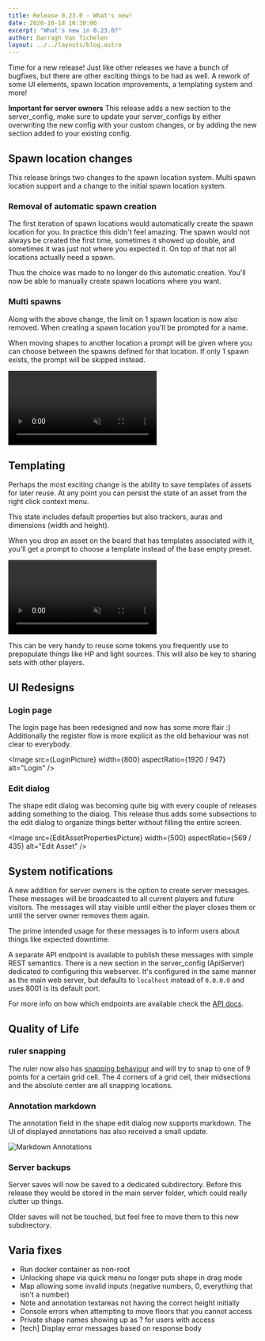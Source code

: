 ```yaml
---
title: Release 0.23.0 - What's new!
date: 2020-10-18 16:30:00
excerpt: "What's new in 0.23.0?"
author: Darragh Van Tichelen
layout: ../../layouts/blog.astro
---
```



Time for a new release! Just like other releases we have a bunch of bugfixes, but there are other exciting things to be had as well.
A rework of some UI elements, spawn location improvements, a templating system and more!

**Important for server owners** This release adds a new section to the server_config, make sure to update your server_configs by either overwriting the new config with your custom changes, or by adding the new section added to your existing config.

## Spawn location changes

This release brings two changes to the spawn location system. Multi spawn location support and a change to the initial spawn location system.

### Removal of automatic spawn creation

The first iteration of spawn locations would automatically create the spawn location for you.
In practice this didn't feel amazing. The spawn would not always be created the first time,
sometimes it showed up double, and sometimes it was just not where you expected it.
On top of that not all locations actually need a spawn.

Thus the choice was made to no longer do this automatic creation.
You'll now be able to manually create spawn locations where you want.

### Multi spawns

Along with the above change, the limit on 1 spawn location is now also removed.
When creating a spawn location you'll be prompted for a name.

When moving shapes to another location a prompt will be given where you can choose between the spawns defined for that location.
If only 1 spawn exists, the prompt will be skipped instead.

<video autoplay loop muted style="max-width: 680px;">
    <source src="/blog/release-0.23/spawn.webm" type="video/webm" />
    <source src="/blog/release-0.23/spawn.mp4" type="video/mp4" />
</video>

## Templating

Perhaps the most exciting change is the ability to save templates of assets for later reuse.
At any point you can persist the state of an asset from the right click context menu.

This state includes default properties but also trackers, auras and dimensions (width and height).

When you drop an asset on the board that has templates associated with it, you'll get a prompt to choose a template instead of the base empty preset.

<video autoplay loop muted style="max-width: 680px;">
    <source src="/blog/release-0.23/templates.webm" type="video/webm" />
    <source src="/blog/release-0.23/templates.mp4" type="video/mp4" />
</video>

This can be very handy to reuse some tokens you frequently use to prepopulate things like HP and light sources.
This will also be key to sharing sets with other players.

## UI Redesigns

### Login page

The login page has been redesigned and now has some more flair :)
Additionally the register flow is more explicit as the old behaviour was not clear to everybody.

<Image src={LoginPicture} width={800} aspectRatio={1920 / 947} alt="Login" />

### Edit dialog

The shape edit dialog was becoming quite big with every couple of releases adding something to the dialog.
This release thus adds some subsections to the edit dialog to organize things better without filling the entire screen.

<Image src={EditAssetPropertiesPicture} width={500} aspectRatio={569 / 435} alt="Edit Asset" />

## System notifications

A new addition for server owners is the option to create server messages.
These messages will be broadcasted to all current players and future visitors.
The messages will stay visible until either the player closes them or until the server owner removes them again.

The prime intended usage for these messages is to inform users about things like expected downtime.

A separate API endpoint is available to publish these messages with simple REST semantics.
There is a new section in the server_config (ApiServer) dedicated to configuring this webserver.
It's configured in the same manner as the main web server, but defaults to `localhost` instead of `0.0.0.0`
and uses 8001 is its default port.

For more info on how which endpoints are available check the [API docs](/docs/server/api/).

## Quality of Life

### ruler snapping

The ruler now also has [snapping behaviour](/docs/game/snapping/) and will try to snap to one of 9 points for a certain grid cell.
The 4 corners of a grid cell, their midsections and the absolute center are all snapping locations.

### Annotation markdown

The annotation field in the shape edit dialog now supports markdown.
The UI of displayed annotations has also received a small update.

![Markdown Annotations](./0.23/annotations.png)

### Server backups

Server saves will now be saved to a dedicated subdirectory.
Before this release they would be stored in the main server folder,
which could really clutter up things.

Older saves will not be touched, but feel free to move them to this new subdirectory.

## Varia fixes

-   Run docker container as non-root
-   Unlocking shape via quick menu no longer puts shape in drag mode
-   Map allowing some invalid inputs (negative numbers, 0, everything that isn't a number)
-   Note and annotation textareas not having the correct height initially
-   Console errors when attempting to move floors that you cannot access
-   Private shape names showing up as ? for users with access
-   [tech] Display error messages based on response body

